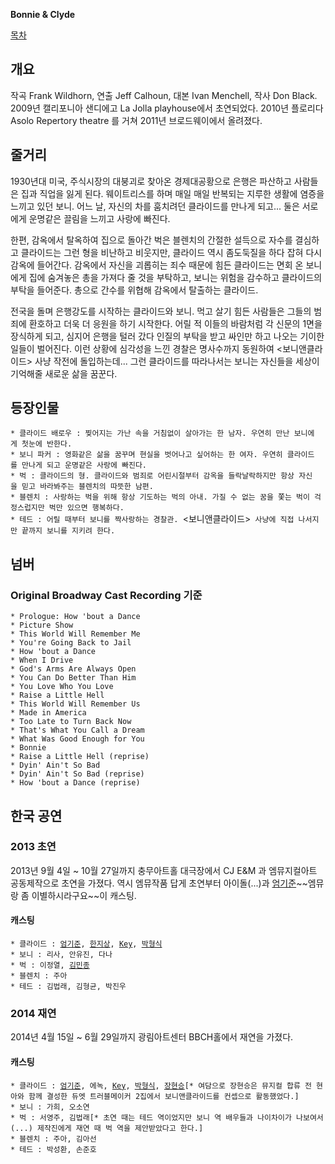 '''Bonnie & Clyde'''

[[목차]]

== 개요 ==
작곡 Frank Wildhorn, 연출 Jeff Calhoun, 대본 Ivan Menchell, 작사 Don Black. 2009년 캘리포니아 샌디에고 La Jolla playhouse에서 초연되었다. 2010년 플로리다 Asolo Repertory theatre 를 거쳐 2011년 브로드웨이에서 올려졌다.

== 줄거리 ==
1930년대 미국, 주식시장의 대붕괴로 찾아온 경제대공황으로 은행은 파산하고 사람들은 집과 직업을 잃게 된다.
웨이트리스를 하며 매일 매일 반복되는 지루한 생활에 염증을 느끼고 있던 보니.
어느 날, 자신의 차를 훔치려던 클라이드를 만나게 되고...
둘은 서로에게 운명같은 끌림을 느끼고 사랑에 빠진다.

한편, 감옥에서 탈옥하여 집으로 돌아간 벅은 블렌치의 간절한 설득으로 자수를 결심하고 클라이드는 그런 형을 비난하고 비웃지만, 클라이드 역시 좀도둑질을 하다 잡혀 다시 감옥에 들어간다. 감옥에서 자신을 괴롭히는 죄수 때문에 힘든 클라이드는 면회 온 보니에게 집에 숨겨놓은 총을 가져다 줄 것을 부탁하고, 보니는 위험을 감수하고 클라이드의 부탁을 들어준다. 총으로 간수를 위협해 감옥에서 탈출하는 클라이드.

전국을 돌며 은행강도를 시작하는 클라이드와 보니.
먹고 살기 힘든 사람들은 그들의 범죄에 환호하고 더욱 더 응원을 하기 시작한다. 어릴 적 이들의 바람처럼 각 신문의 1면을 장식하게 되고, 심지어 은행을 털러 갔다 인질의 부탁을 받고 싸인만 하고 나오는 기이한 일들이 벌어진다.
이런 상황에 심각성을 느낀 경찰은 명사수까지 동원하여 <보니앤클라이드> 사냥 작전에 돌입하는데...
그런 클라이드를 따라나서는 보니는 자신들을 세상이 기억해줄 새로운 삶을 꿈꾼다.

== 등장인물 ==
 * 클라이드 배로우 : 찢어지는 가난 속을 거침없이 살아가는 한 남자. 우연히 만난 보니에게 첫눈에 반한다.
 * 보니 파커 : 영화같은 삶을 꿈꾸며 현실을 벗어나고 싶어하는 한 여자. 우연히 클라이드를 만나게 되고 운명같은 사랑에 빠진다.
 * 벅 : 클라이드의 형. 클라이드와 범죄로 어린시절부터 감옥을 들락날락하지만 항상 자신을 믿고 바라봐주는 블렌치의 따뜻한 남편.
 * 블렌치 : 사랑하는 벅을 위해 항상 기도하는 벅의 아내. 가질 수 없는 꿈을 쫓는 벅이 걱정스럽지만 벅만 있으면 행복하다.
 * 테드 : 어릴 때부터 보니를 짝사랑하는 경찰관. <보니앤클라이드> 사냥에 직접 나서지만 끝까지 보니를 지키려 한다.

== 넘버 ==
=== Original Broadway Cast Recording 기준 ===
 * Prologue: How 'bout a Dance
 * Picture Show
 * This World Will Remember Me
 * You're Going Back to Jail
 * How 'bout a Dance
 * When I Drive
 * God's Arms Are Always Open
 * You Can Do Better Than Him
 * You Love Who You Love
 * Raise a Little Hell
 * This World Will Remember Us
 * Made in America
 * Too Late to Turn Back Now
 * That's What You Call a Dream
 * What Was Good Enough for You
 * Bonnie
 * Raise a Little Hell (reprise)
 * Dyin' Ain't So Bad
 * Dyin' Ain't So Bad (reprise)
 * How 'bout a Dance (reprise)

== 한국 공연 ==
=== 2013 초연 ===
2013년 9월 4일 ~ 10월 27일까지 충무아트홀 대극장에서 CJ E&M 과 엠뮤지컬아트 공동제작으로 초연을 가졌다. 역시 엠뮤작품 답게 초연부터 아이돌(...)과 [[엄기준]]~~엠뮤랑 좀 이별하시라구요~~이 캐스팅.

==== 캐스팅 ====
 * 클라이드 : [[엄기준]], [[한지상]], [[Key]], [[박형식]]
 * 보니 : 리사, 안유진, 다나
 * 벅 : 이정열, [[김민종]]
 * 블렌치 : 주아
 * 테드 : 김법래, 김형균, 박진우

=== 2014 재연 ===
2014년 4월 15일 ~ 6월 29일까지 광림아트센터 BBCH홀에서 재연을 가졌다.

==== 캐스팅 ====
 * 클라이드 : [[엄기준]], 에녹, [[Key]], [[박형식]], [[장현승]][* 여담으로 장현승은 뮤지컬 합류 전 현아와 함께 결성한 듀엣 트러블메이커 2집에서 보니앤클라이드를 컨셉으로 활동했었다.]
 * 보니 : 가희, 오소연
 * 벅 : 서영주, 김법래[* 초연 때는 테드 역이었지만 보니 역 배우들과 나이차이가 나보여서(...) 제작진에게 재연 때 벅 역을 제안받았다고 한다.]
 * 블렌치 : 주아, 김아선
 * 테드 : 박성환, 손준호
